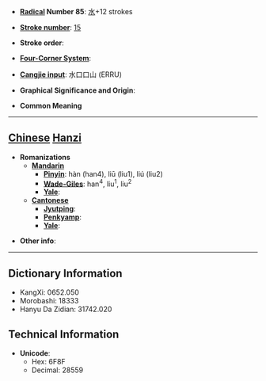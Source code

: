 * '''[[Wiktionary:Chinese radical index| Radical]] Number 85''': [[Wiktionary:Chinese radical index 水|水]]+12 strokes

* '''[[Wiktionary:Chinese total strokes index|Stroke number]]''': [[Wiktionary:Chinese total strokes index 15|15]]

* '''Stroke order''': 

* '''[[Wiktionary:Chinese four corner index|Four-Corner System]]''': 

* '''[[Wiktionary:Chinese Cangjie index|Cangjie input]]''': 水口口山 (ERRU)

* '''Graphical Significance and Origin''': 

* '''Common Meaning'''

----

== [[Chinese]] [[Hanzi]] ==

* '''Romanizations'''
** '''[[Mandarin]]'''
*** '''[[Pinyin]]''': hàn (han4), liū (liu1), liú (liu2)
*** '''[[Wade-Giles]]''': han<sup>4</sup>, liu<sup>1</sup>, liu<sup>2</sup>
*** '''[[Yale]]''': 
** '''[[Cantonese]]'''
*** '''[[Jyutping]]''':
*** '''[[Penkyamp]]''': 
*** '''[[Yale]]''': 

* '''Other info''': 

----

== Dictionary Information ==

* KangXi: 0652.050
* Morobashi: 18333
* Hanyu Da Zidian: 31742.020

== Technical Information ==

* '''Unicode''':
** Hex: 6F8F
** Decimal: 28559